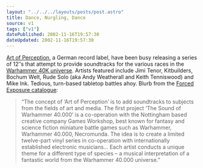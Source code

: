 ```yaml
---
layout: "../../../layouts/posts/post.astro"
title: Dance, Nurgling, Dance
source: v1
tags: ["v1"]
datePublished: 2002-11-16T19:57:30
dateUpdated: 2002-11-16T19:57:30
---
```


[Art of Perception][1], a German record label, have been busy releasing a series of 12&#8243;s that attempt to provide soundtracks for the various races in the [Warhammer 40K universe][2]. Artists featured include Jimi Tenor, Kitbuilders, Bochum Welt, Rude Solo (aka Andy Weatherall and Keith Tenniswood) and Mike Ink. Tedious, turn-based tabletop battles ahoy. Blurb from the [Forced Exposure catalogue][3]:

> &#8220;The concept of &#8216;Art of Perception&#8217; is to add soundtracks to subjects from the fields of art and media. The first project &#8216;The Sound of Warhammer 40.000&#8217; is a co-operation with the Nottingham based creative company Games Workshop, best known for fantasy and science fiction miniature battle games such as Warhammer, Warhammer 40.000, Necromunda. The idea is to create a limited twelve-part vinyl series in co-operation with internationally established electronic musicians&#8230; Each artist conducts a unique theme for a different type of species &#8211; a musical interpretation of a fantastic world from the Warhammer 40.000 universe.&#8221;

[1]: http://www.art-of-perception.com/
[2]: http://www.games-workshop.com/40kuniverse/40kuniverse.htm "Games Workshop: Warhammer 40K Universe ('Across the trackless depths of space, amongst a million worlds, there is only War!')"
[3]: http://www.forcedexposure.com/labels/art.of.perception.germany.html "Forced Exposure: Art of Perception"
